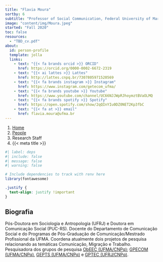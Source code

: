 ```yaml
---
title: "Flavia Moura"
sortby: 6
subtitle: "Professor of Social Communication, Federal University of Maranhão"
image: "content/img/Moura.jpeg"
started: "Fall 2020"
toc: false
resources: 
  - "TBD_cv.pdf"
about:
  id: person-profile
  template: jolla
  links:
    - text: "{{< fa brands orcid >}} ORCID"
      href: https://orcid.org/0000-0002-6672-2319
    - text: "{{< ai lattes >}} Lattes"
      href: http://lattes.cnpq.br/7307805971520569 
    - text: "{{< fa brands instagram >}} Instagram"
      href: https://www.instagram.com/getecom_ufma/       
    - text: "{{< fa brands youtube >}} Youtube"
      href: https://www.youtube.com/channel/UC66NJJWpRJhoymztBVaOLMQ
    - text: "{{< fa brands spotify >}} Spotify"
      href: https://open.spotify.com/show/2qQInYIu0DZ0NET2Kp3fbC     
    - text: "{{< fa at >}} email"
      href: flavia.moura@ufma.br                
---
```


```{=html}
<nav aria-label="breadcrumb">
  <ol class="breadcrumb">
    <li class="breadcrumb-item"><a href="../../index.html">Home</a></li>
    <li class="breadcrumb-item"><a href="../../people.html">People</a></li>
    <li class="breadcrumb-item active">Research Staff</li>
    <li class="breadcrumb-item active" aria-current="page">{{< meta title >}}</li>
  </ol>
</nav>
```

:::{#person-profile}
:::

```r
#| label: deps
#| include: false
#| message: false
#| warning: false

# Include dependencies to track with renv here
library(fontawesome)

```

```css
.justify {
  text-align: justify !important
}
```

::: {.justify}

## Biografia

Pós-Doutora em Sociologia e Antropologia (UFRJ) e Doutora em Comunicação Social (PUC-RS). Docente do Departamento de Comunicação Social e do Programas de Pós-Graduação de Comunicação/Mestrado Profissional da UFMA. Coordena atualmente dois projetos de pesquisa relacionando as temáticas Comunicação, Migração e Trabalho. Pesquisadora dos grupos de pesquisa [ObEEC (UFMA/CNPq)](https://portalpadrao.ufma.br/ppgcompro/grupos-de-pesquisa/obeec); [GPECOM (UFMA/CNPq)](https://portalpadrao.ufma.br/ppgcompro/grupos-de-pesquisa/grupo-de-pesquisa-e-estrategias-em-comunicacao), [GEPTS (UFMA/CNPq)](https://gepfs.ufma.br) e [GPTEC (UFRJ/CNPq)](https://www.gptec.org).


:::